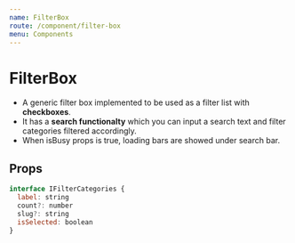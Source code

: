 ```yaml
---
name: FilterBox
route: /component/filter-box
menu: Components
---
```



# FilterBox

- A generic filter box implemented to be used as a filter list with **checkboxes**.
- It has a **search functionalty** which you can input a search text and filter categories filtered accordingly.
- When isBusy props is true, loading bars are showed under search bar.

## Props

<Props of={FilterBox} />

```js
interface IFilterCategories {
  label: string
  count?: number
  slug?: string
  isSelected: boolean
}
```
